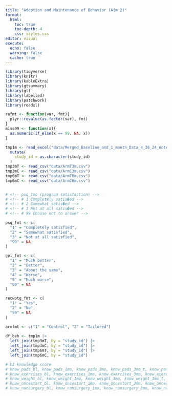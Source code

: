 ```yaml
---
title: "Adoption and Maintenance of Behavior (Aim 2)"
format: 
  html:
    toc: true
    toc-depth: 4
    css: styles.css
editor: visual
execute:
  echo: false
  warning: false
  cache: true
---
```



```r
library(tidyverse)
library(knitr)
library(kableExtra)
library(gtsummary)
library(gt)
library(labelled)
library(patchwork)
library(readxl)

refmt <- function(var, fmt){
  plyr::revalue(as.factor(var), fmt)
}
miss99 <- function(x){
  as.numeric(if_else(x == 99, NA, x))
}

```

```r
tmp1m <- read_excel("data/Merged_Baseline_and_1_month_Data_4_26_24_note_as_of_4_26_393_completed_1mo_all_393_in_here_v2.xlsx", sheet = 1) |> 
  mutate(
    study_id = as.character(study_id)
  )
tmp3mT <- read_csv("data/ArmT3m.csv")
tmp3mC <- read_csv("data/ArmC3m.csv")
tmp6mT <- read_csv("data/ArmT6m.csv")
tmp6mC <- read_csv("data/ArmC6m.csv")


# <!-- psq_1mo (program satisfaction) -->
# <!-- # 1 Completely satis�ed -->
# <!-- # 2 Somewhat satis�ed -->
# <!-- # 3 Not at all satis�ed -->
# <!-- # 99 Choose not to answer -->

psq_fmt <- c(
  "1" = "Completely satisfied",
  "2" = "Somewhat satisfied",
  "3" = "Not at all satisfied",
  "99" = NA
)

gpi_fmt <- c(
  "1" = "Much better",
  "2" = "Better",
  "3" = "About the same",
  "4" = "Worse",
  "5" = "Much worse",
  "99" = NA
)  

recwotg_fmt <- c(
  "1" = "Yes",
  "2" = "No",
  "99" = NA
)

armfmt <- c("1" = "Control", "2" = "Tailored")
  
df_beh <- tmp1m |> 
  left_join(tmp3mT, by = "study_id") |>
  left_join(tmp3mC, by = "study_id") |>
  left_join(tmp6mT, by = "study_id") |>
  left_join(tmp6mC, by = "study_id") 

```

```r
# UI knowledge score
# know_pads_bl, know_pads_1mo, know_pads_3mo, know_pads_3mo_t, know_pads_6mo, know_pads_6mo_t
# know_exercises_bl, know_exercises_1mo, know_exercises_3mo, know_exercises_3mo_t, know_exercises_6mo, know_exercises_6mo_t
# know_weight_bl, know_weight_1mo, know_weight_3mo, know_weight_3mo_t, know_weight_6mo, know_weight_6mo_t
# know_oncestart_bl, know_oncestart_1mo, know_oncestart_3mo, know_oncestart_3mo_t, know_oncestart_6mo, know_oncestart_6mo_t
# know_nonsurgery_bl, know_nonsurgery_1mo, know_nonsurgery_3mo, know_nonsurgery_3mo_t, know_nonsurgery_6mo, know_nonsurgery_6mo_t



```

